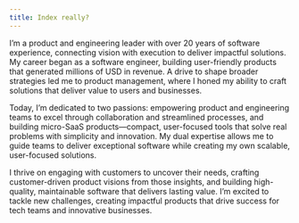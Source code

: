 ```yaml
---
title: Index really?
---
```

<Hero />

<Projects />

<About>
  I’m a product and engineering leader with over 20 years of software experience, connecting vision with execution to deliver impactful solutions. My career began as a software engineer, building user-friendly products that generated millions of USD in revenue. A drive to shape broader strategies led me to product management, where I honed my ability to craft solutions that deliver value to users and businesses.

  Today, I’m dedicated to two passions: empowering product and engineering teams to excel through collaboration and streamlined processes, and building micro-SaaS products—compact, user-focused tools that solve real problems with simplicity and innovation. My dual expertise allows me to guide teams to deliver exceptional software while creating my own scalable, user-focused solutions.

  I thrive on engaging with customers to uncover their needs, crafting customer-driven product visions from those insights, and building high-quality, maintainable software that delivers lasting value. I’m excited to tackle new challenges, creating impactful products that drive success for tech teams and innovative businesses.
</About>
